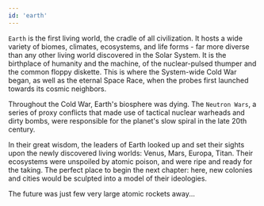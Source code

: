 ```yaml
---
id: 'earth'
---
```


`Earth` is the first living world, the cradle of all civilization. It hosts a wide variety of biomes, climates, ecosystems, and life forms - far more diverse than any other living world discovered in the Solar System. It is the birthplace of humanity and the machine, of the nuclear-pulsed thumper and the common floppy diskette. This is where the System-wide Cold War began, as well as the eternal Space Race, when the probes first launched towards its cosmic neighbors.

Throughout the Cold War, Earth's biosphere was dying. The `Neutron Wars`, a series of proxy conflicts that made use of tactical nuclear warheads and dirty bombs, were responsible for the planet's slow spiral in the late 20th century. 

In their great wisdom, the leaders of Earth looked up and set their sights upon the newly discovered living worlds: Venus, Mars, Europa, Titan. Their ecosystems were unspoiled by atomic poison, and were ripe and ready for the taking. The perfect place to begin the next chapter: here, new colonies and cities would be sculpted into a model of their ideologies. 

The future was just few very large atomic rockets away...
